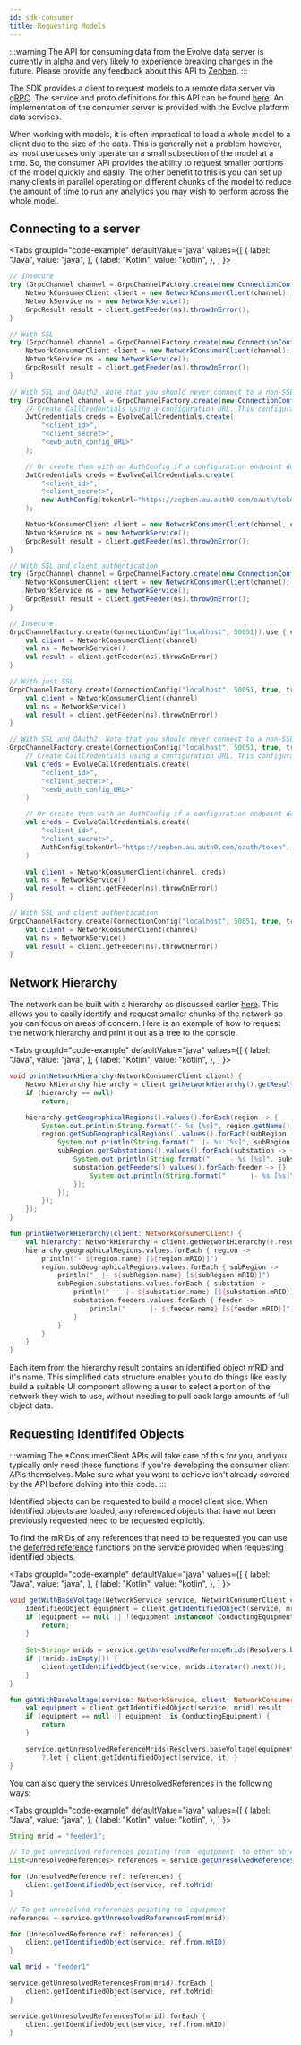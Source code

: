 ```yaml
---
id: sdk-consumer
title: Requesting Models
---
```



:::warning
The API for consuming data from the Evolve data server is currently in alpha and very likely to experience breaking changes 
in the future. Please provide any feedback about this API to [Zepben](www.zepben.com).
:::

The SDK provides a client to request models to a remote data server via [gRPC](https://grpc.io/). The service and proto 
definitions for this API can be found [here](https://github.com/zepben/evolve-grpc). An implementation of the consumer 
server is provided with the Evolve platform data services.

When working with models, it is often impractical to load a whole model to a client due to the size of the data. This 
is generally not a problem however, as most use cases only operate on a small subsection of the model at a time. So, the 
consumer API provides the ability to request smaller portions of the model quickly and easily. The other benefit to this
is you can set up many clients in parallel operating on different chunks of the model to reduce the amount of time to
run any analytics you may wish to perform across the whole model.

## Connecting to a server

<Tabs
    groupId="code-example"
    defaultValue="java"
    values={[
        { label: "Java", value: "java", },
        { label: "Kotlin", value: "kotlin", },
    ]
}>
<TabItem value="java">

```java
// Insecure
try (GrpcChannel channel = GrpcChannelFactory.create(new ConnectionConfig("localhost", 50051))) {
    NetworkConsumerClient client = new NetworkConsumerClient(channel);
    NetworkService ns = new NetworkService();
    GrpcResult result = client.getFeeder(ns).throwOnError();
}

// With SSL
try (GrpcChannel channel = GrpcChannelFactory.create(new ConnectionConfig("localhost", 50051, true, "ca.cert"))) {
    NetworkConsumerClient client = new NetworkConsumerClient(channel);
    NetworkService ns = new NetworkService();
    GrpcResult result = client.getFeeder(ns).throwOnError();
}

// With SSL and OAuth2. Note that you should never connect to a non-SSL server while using OAuth2, as you will be vulnerable to MITM attacks.
try (GrpcChannel channel = GrpcChannelFactory.create(new ConnectionConfig("localhost", 50051, true, "ca.cert"))) {}
    // Create CallCredentials using a configuration URL. This configuration endpoint will often be provided by the service you are connecting to.
    JwtCredentials creds = EvolveCallCredentials.create(
        "<client_id>",
        "<client_secret>",
        "<ewb_auth_config_URL>"
    );

    // Or create them with an AuthConfig if a configuration endpoint doesn't exist.
    JwtCredentials creds = EvolveCallCredentials.create(
        "<client_id>",
        "<client_secret>",
        new AuthConfig(tokenUrl="https://zepben.au.auth0.com/oauth/token", audience="https://evolve/", authType=AuthType.AUTH0)
    );

    NetworkConsumerClient client = new NetworkConsumerClient(channel, creds);
    NetworkService ns = new NetworkService();
    GrpcResult result = client.getFeeder(ns).throwOnError();
}

// With SSL and client authentication
try (GrpcChannel channel = GrpcChannelFactory.create(new ConnectionConfig("localhost", 50051, true, "ca.cert", "path/to/signed.cert", "path/to/private.key"))) {
    NetworkConsumerClient client = new NetworkConsumerClient(channel);
    NetworkService ns = new NetworkService();
    GrpcResult result = client.getFeeder(ns).throwOnError();
}
```

</TabItem>
<TabItem  value="kotlin">

```kotlin
// Insecure
GrpcChannelFactory.create(ConnectionConfig("localhost", 50051)).use { client ->
    val client = NetworkConsumerClient(channel)
    val ns = NetworkService()
    val result = client.getFeeder(ns).throwOnError()
}

// With just SSL
GrpcChannelFactory.create(ConnectionConfig("localhost", 50051, true, trustCertPath = "path/to/zepben/ca.cert")).use { channel ->
    val client = NetworkConsumerClient(channel)
    val ns = NetworkService()
    val result = client.getFeeder(ns).throwOnError()
}

// With SSL and OAuth2. Note that you should never connect to a non-SSL server while using OAuth2, as you will be vulnerable to MITM attacks.
GrpcChannelFactory.create(ConnectionConfig("localhost", 50051, true, trustCertPath = "path/to/zepben/ca.cert")).use { channel ->
    // Create CallCredentials using a configuration URL. This configuration endpoint will often be provided by the service you are connecting to.
    val creds = EvolveCallCredentials.create(
        "<client_id>",
        "<client_secret>",
        "<ewb_auth_config_URL>"
    )

    // Or create them with an AuthConfig if a configuration endpoint doesn't exist.
    val creds = EvolveCallCredentials.create(
        "<client_id>",
        "<client_secret>",
        AuthConfig(tokenUrl="https://zepben.au.auth0.com/oauth/token", audience="https://evolve/", authType=AuthType.AUTH0)
    )

    val client = NetworkConsumerClient(channel, creds)
    val ns = NetworkService()
    val result = client.getFeeder(ns).throwOnError()
}

// With SSL and client authentication
GrpcChannelFactory.create(ConnectionConfig("localhost", 50051, true, trustCertPath = "path/to/zepben/ca.cert", authCertPath = "path/to/signed.cert", authKeyPath = "path/to/private.key")).use { channel ->
    val client = NetworkConsumerClient(channel)
    val ns = NetworkService()
    val result = client.getFeeder(ns).throwOnError()
}
```

</TabItem>
</Tabs>

## Network Hierarchy

The network can be built with a hierarchy as discussed earlier [here](datamodel.mdx#network-hierarchy). This allows you
to easily identify and request smaller chunks of the network so you can focus on areas of concern. Here is an example
of how to request the network hierarchy and print it out as a tree to the console.

<Tabs
    groupId="code-example"
    defaultValue="java"
    values={[
        { label: "Java", value: "java", },
        { label: "Kotlin", value: "kotlin", },
    ]
}>
<TabItem value="java">

```java
void printNetworkHierarchy(NetworkConsumerClient client) {
    NetworkHierarchy hierarchy = client.getNetworkHierarchy().getResult();
    if (hierarchy == null)
        return;

    hierarchy.getGeographicalRegions().values().forEach(region -> {
        System.out.println(String.format("- %s [%s]", region.getName(), region.getMRID()));
        region.getSubGeographicalRegions().values().forEach(subRegion -> {
            System.out.println(String.format("  |- %s [%s]", subRegion.getName(), subRegion.getMRID()));
            subRegion.getSubstations().values().forEach(substation -> {
                System.out.println(String.format("    |- %s [%s]", substation.getName(), substation.getMRID()));
                substation.getFeeders().values().forEach(feeder -> {}
                    System.out.println(String.format("      |- %s [%s]", feeder.getName(), feeder.getMRID()));
                });
            });
        });
    });
}
```

</TabItem>
<TabItem  value="kotlin">

```kotlin
fun printNetworkHierarchy(client: NetworkConsumerClient) {
    val hierarchy: NetworkHierarchy = client.getNetworkHierarchy().result ?: return
    hierarchy.geographicalRegions.values.forEach { region ->
        println("- ${region.name} [${region.mRID}]")
        region.subGeographicalRegions.values.forEach { subRegion ->
            println("  |- ${subRegion.name} [${subRegion.mRID}]")
            subRegion.substations.values.forEach { substation ->
                println("    |- ${substation.name} [${substation.mRID}]")
                substation.feeders.values.forEach { feeder ->
                    println("      |- ${feeder.name} [${feeder.mRID}]")
                }
            }
        }
    }
}
```

</TabItem>
</Tabs>

Each item from the hierarchy result contains an identified object mRID and it's name. This simplified data structure
enables you to do things like easily build a suitable UI component allowing a user to select a portion of the network
they wish to use, without needing to pull back large amounts of full object data.

## Requesting Identififed Objects

:::warning
The *ConsumerClient APIs will take care of this for you, and you typically only need these functions if you're
developing the consumer client APIs themselves. Make sure what you want to achieve isn't already covered by the
API before delving into this code.
:::

Identified objects can be requested to build a model client side. When identified objects are loaded, any referenced
objects that have not been previously requested need to be requested explicitly.

To find the mRIDs of any references that need to be requested you can use the [deferred reference](services.mdx#deferred-references) 
functions on the service provided when requesting identified objects.

<Tabs
    groupId="code-example"
    defaultValue="java"
    values={[
        { label: "Java", value: "java", },
        { label: "Kotlin", value: "kotlin", },
    ]
}>
<TabItem value="java">

```java
void getWithBaseVoltage(NetworkService service, NetworkConsumerClient client, String mrid) {
    IdentifiedObject equipment = client.getIdentifiedObject(service, mrid).getResult();
    if (equipment == null || !(equipment instanceof ConductingEquipment)) {
        return;
    }
    
    Set<String> mrids = service.getUnresolvedReferenceMrids(Resolvers.baseVoltage(equipment));
    if (!mrids.isEmpty()) {
        client.getIdentifiedObject(service, mrids.iterator().next());
    }
}
```

</TabItem>
<TabItem  value="kotlin">

```kotlin
fun getWithBaseVoltage(service: NetworkService, client: NetworkConsumerClient, mrid: String) {
    val equipment = client.getIdentifiedObject(service, mrid).result
    if (equipment == null || equipment !is ConductingEquipment) {
        return
    }

    service.getUnresolvedReferenceMrids(Resolvers.baseVoltage(equipment)).firstOrNull()
        ?.let { client.getIdentifiedObject(service, it) }
}
```

</TabItem>
</Tabs>

You can also query the services UnresolvedReferences in the following ways:

<Tabs
    groupId="code-example"
    defaultValue="java"
    values={[
        { label: "Java", value: "java", },
        { label: "Kotlin", value: "kotlin", },
    ]
}>
<TabItem value="java">

```java
String mrid = "feeder1";

// To get unresolved references pointing from `equipment` to other objects
List<UnresolvedReferences> references = service.getUnresolvedReferencesFrom(mrid);

for (UnresolvedReference ref: references) {
    client.getIdentifiedObject(service, ref.toMrid)
}

// To get unresolved references pointing to `equipment`
references = service.getUnresolvedReferencesFrom(mrid);

for (UnresolvedReference ref: references) {
    client.getIdentifiedObject(service, ref.from.mRID)
}
```

</TabItem>
<TabItem  value="kotlin">

```kotlin
val mrid = "feeder1"

service.getUnresolvedReferencesFrom(mrid).forEach {
    client.getIdentifiedObject(service, ref.toMrid)
}

service.getUnresolvedReferencesTo(mrid).forEach {
    client.getIdentifiedObject(service, ref.from.mRID)
}
```

</TabItem>
</Tabs>
